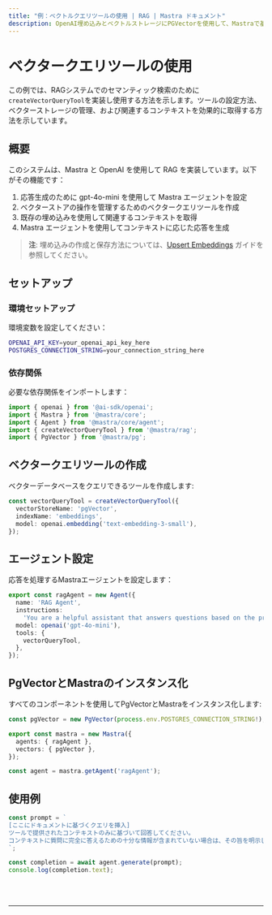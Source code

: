 ```yaml
---
title: "例：ベクトルクエリツールの使用 | RAG | Mastra ドキュメント"
description: OpenAI埋め込みとベクトルストレージにPGVectorを使用して、Mastraで基本的なRAGシステムを実装する例。
---
```



# ベクタークエリツールの使用

この例では、RAGシステムでのセマンティック検索のために`createVectorQueryTool`を実装し使用する方法を示します。ツールの設定方法、ベクターストレージの管理、および関連するコンテキストを効果的に取得する方法を示しています。

## 概要

このシステムは、Mastra と OpenAI を使用して RAG を実装しています。以下がその機能です：

1. 応答生成のために gpt-4o-mini を使用して Mastra エージェントを設定
2. ベクターストアの操作を管理するためのベクタークエリツールを作成
3. 既存の埋め込みを使用して関連するコンテキストを取得
4. Mastra エージェントを使用してコンテキストに応じた応答を生成

> **注**: 埋め込みの作成と保存方法については、[Upsert Embeddings](/examples/rag/upsert/upsert-embeddings) ガイドを参照してください。

## セットアップ

### 環境セットアップ

環境変数を設定してください：

```bash filename=".env"
OPENAI_API_KEY=your_openai_api_key_here
POSTGRES_CONNECTION_STRING=your_connection_string_here
```

### 依存関係

必要な依存関係をインポートします：

```typescript copy showLineNumbers filename="src/index.ts"
import { openai } from '@ai-sdk/openai';
import { Mastra } from '@mastra/core';
import { Agent } from '@mastra/core/agent';
import { createVectorQueryTool } from '@mastra/rag';
import { PgVector } from '@mastra/pg';
```

## ベクタークエリツールの作成

ベクターデータベースをクエリできるツールを作成します:

```typescript copy showLineNumbers{7} filename="src/index.ts"
const vectorQueryTool = createVectorQueryTool({
  vectorStoreName: 'pgVector',
  indexName: 'embeddings',
  model: openai.embedding('text-embedding-3-small'),
});
```

## エージェント設定

応答を処理するMastraエージェントを設定します：

```typescript copy showLineNumbers{13} filename="src/index.ts"
export const ragAgent = new Agent({
  name: 'RAG Agent',
  instructions:
    'You are a helpful assistant that answers questions based on the provided context. Keep your answers concise and relevant.',
  model: openai('gpt-4o-mini'),
  tools: {
    vectorQueryTool,
  },
});
```

## PgVectorとMastraのインスタンス化

すべてのコンポーネントを使用してPgVectorとMastraをインスタンス化します:

```typescript copy showLineNumbers{23} filename="src/index.ts"
const pgVector = new PgVector(process.env.POSTGRES_CONNECTION_STRING!);

export const mastra = new Mastra({
  agents: { ragAgent },
  vectors: { pgVector },
});

const agent = mastra.getAgent('ragAgent');
```

## 使用例

```typescript copy showLineNumbers{32} filename="src/index.ts"
const prompt = `
[ここにドキュメントに基づくクエリを挿入]
ツールで提供されたコンテキストのみに基づいて回答してください。
コンテキストに質問に完全に答えるための十分な情報が含まれていない場合は、その旨を明示してください。
`;

const completion = await agent.generate(prompt);
console.log(completion.text);
```

<br />
<br />
<hr className="dark:border-[#404040] border-gray-300" />
<br />
<br />
<GithubLink
  link={
    "https://github.com/mastra-ai/mastra/blob/main/examples/basics/rag/basic-rag"
  }
/>
